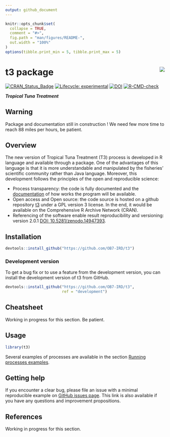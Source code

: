```yaml
---
output: github_document
---
```


<!-- README.md is generated from README.Rmd. Please edit that file and click on Knit button at the end. -->

```r
knitr::opts_chunk$set(
  collapse = TRUE,
  comment = "#>",
  fig.path = "man/figures/README-",
  out.width = "100%"
)
options(tibble.print_min = 5, tibble.print_max = 5)
```

# t3 package <a href='https://ob7-ird.github.io/t3'><img src='man/figures/logo.png' align="right" /></a>

<!-- badges: start -->
[![CRAN_Status_Badge](https://www.r-pkg.org/badges/version/t3)](https://cran.r-project.org/package=t3)
[![Lifecycle: experimental](https://img.shields.io/badge/lifecycle-experimental-orange.svg)](https://www.tidyverse.org/lifecycle/#experimental)
[![DOI](https://zenodo.org/badge/210599699.svg)](https://zenodo.org/badge/latestdoi/210599699)
[![R-CMD-check](https://github.com/OB7-IRD/t3/workflows/R-CMD-check/badge.svg)](https://github.com/OB7-IRD/t3/actions)
<!-- badges: end -->

***Tropical Tuna Treatment***

## Warning
Package and documentation still in construction ! We need few more time to reach 88 miles per hours, be patient.

## Overview

The new version of Tropical Tuna Treatment (T3) process is developed in R language and available through a package. One of the advantages of this language is that it is more understandable and manipulated by the fisheries’ scientific community rather than Java language. Moreover, this development follows the principles of the open and reproducible science:

* Process transparency: the code is fully documented and the [documentation](https://ob7-ird.github.io/t3) of how works the program will be available.
* Open access and Open source: the code source is hosted on a github repository [t3](https://github.com/OB7-IRD/t3/) under a GPL version 3 license. In the end, it would be available on the Comprehensive R Archive Network (CRAN).
* Referencing of the software enable result reproducibility and versioning: version 2.0.1 [DOI: 10.5281/zenodo.14947393](https://zenodo.org/badge/latestdoi/210599699).

## Installation

```r
devtools::install_github("https://github.com/OB7-IRD/t3")
```

### Development version

To get a bug fix or to use a feature from the development version, you can install the development version of t3 from GitHub.

```r
devtools::install_github("https://github.com/OB7-IRD/t3",
                         ref = "development")
```

## Cheatsheet

Working in progress for this section. Be patient.

## Usage

```r
library(t3)
```

Several examples of processes are available in the section [Running processes examples](https://ob7-ird.github.io/t3/articles/running_processes_examples.html).

## Getting help

If you encounter a clear bug, please file an issue with a minimal reproducible example on [GitHub issues page](https://github.com/OB7-IRD/t3/issues). This link is also available if you have any questions and improvement propositions.

## References

Working in progress for this section.
